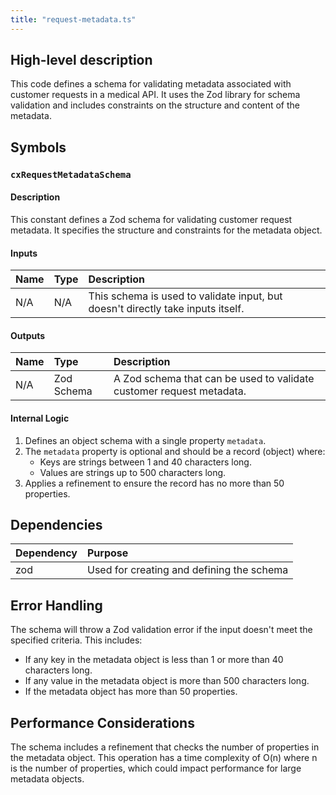 ```yaml
---
title: "request-metadata.ts"
---
```


## High-level description
This code defines a schema for validating metadata associated with customer requests in a medical API. It uses the Zod library for schema validation and includes constraints on the structure and content of the metadata.

## Symbols

### `cxRequestMetadataSchema`
#### Description
This constant defines a Zod schema for validating customer request metadata. It specifies the structure and constraints for the metadata object.

#### Inputs
| Name | Type | Description |
|:-----|:-----|:------------|
| N/A | N/A | This schema is used to validate input, but doesn't directly take inputs itself. |

#### Outputs
| Name | Type | Description |
|:-----|:-----|:------------|
| N/A | Zod Schema | A Zod schema that can be used to validate customer request metadata. |

#### Internal Logic
1. Defines an object schema with a single property `metadata`.
2. The `metadata` property is optional and should be a record (object) where:
   - Keys are strings between 1 and 40 characters long.
   - Values are strings up to 500 characters long.
3. Applies a refinement to ensure the record has no more than 50 properties.

## Dependencies
| Dependency | Purpose |
|:-----------|:--------|
| zod | Used for creating and defining the schema |

## Error Handling
The schema will throw a Zod validation error if the input doesn't meet the specified criteria. This includes:
- If any key in the metadata object is less than 1 or more than 40 characters long.
- If any value in the metadata object is more than 500 characters long.
- If the metadata object has more than 50 properties.

## Performance Considerations
The schema includes a refinement that checks the number of properties in the metadata object. This operation has a time complexity of O(n) where n is the number of properties, which could impact performance for large metadata objects.